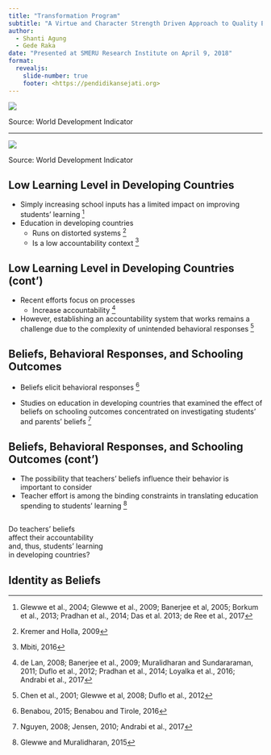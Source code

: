 ```yaml
---
title: "Transformation Program"
subtitle: "A Virtue and Character Strength Driven Approach to Quality Education"
author:
  - Shanti Agung
  - Gede Raka
date: "Presented at SMERU Research Institute on April 9, 2018"
format:
  revealjs:
    slide-number: true
    footer: <https://pendidikansejati.org>
---
```


![](images/enrollment_rate_2012.png)

::: aside
Source: World Development Indicator
:::

------------------------------------------------------------------------

![](images/pisa_2012.png)

::: aside
Source: World Development Indicator
:::

## Low Learning Level in Developing Countries

- Simply increasing school inputs has a limited impact on improving students' learning [^1]
- Education in developing countries
    -   Runs on distorted systems [^2]
    -   Is a low accountability context [^3]

[^1]: Glewwe et al., 2004; Glewwe et al., 2009; Banerjee et al, 2005; Borkum et al., 2013; Pradhan et al., 2014; Das et al. 2013; de Ree et al., 2017

[^2]: Kremer and Holla, 2009

[^3]: Mbiti, 2016

## Low Learning Level in Developing Countries (cont')

-   Recent efforts focus on processes
    -   Increase accountability [^4]
-   However, establishing an accountability system that works remains a challenge due to the complexity of unintended behavioral responses [^5]

[^4]: de Lan, 2008; Banerjee et al., 2009; Muralidharan and Sundararaman, 2011; Duflo et al., 2012; Pradhan et al., 2014; Loyalka et al., 2016; Andrabi et al., 2017

[^5]: Chen et al., 2001; Glewwe et al, 2008; Duflo et al., 2012

## Beliefs, Behavioral Responses, and Schooling Outcomes

- Beliefs elicit behavioral responses ^[Benabou, 2015; Benabou and Tirole, 2016] 

- Studies on education in developing countries that examined the effect of beliefs on schooling outcomes concentrated on investigating students' and parents' beliefs ^[Nguyen, 2008; Jensen, 2010; Andrabi et al., 2017]

## Beliefs, Behavioral Responses, and Schooling Outcomes (cont')

- The possibility that teachers' beliefs influence their behavior is important to consider
- Teacher effort is among the binding constraints in translating education spending to students' learning ^[Glewwe and Muralidharan, 2015]

##
::: {.r-fit-text .fragment .highlight-blue}
Do teachers' beliefs\
affect their accountability\
and, thus, students' learning\
in developing countries?  
:::

## Identity as Beliefs




